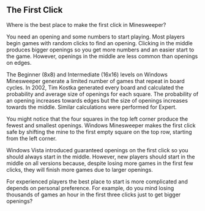 
## The First Click

Where is the best place to make the first click in Minesweeper?

You need an opening and some numbers to start playing. Most players begin games with random clicks to find an opening. Clicking in the middle produces bigger openings so you get more numbers and an easier start to the game. However, openings in the middle are less common than openings on edges.

The Beginner (8x8) and Intermediate (16x16) levels on Windows Minesweeper generate a limited number of games that repeat in board cycles. In 2002, Tim Kostka generated every board and calculated the probability and average size of openings for each square. The probability of an opening increases towards edges but the size of openings increases towards the middle. Similar calculations were performed for Expert.

<ImageList />

You might notice that the four squares in the top left corner produce the fewest and smallest openings. Windows Minesweeper makes the first click safe by shifting the mine to the first empty square on the top row, starting from the left corner.

Windows Vista introduced guaranteed openings on the first click so you should always start in the middle. However, new players should start in the middle on all versions because, despite losing more games in the first few clicks, they will finish more games due to larger openings.

For experienced players the best place to start is more complicated and depends on personal preference. For example, do you mind losing thousands of games an hour in the first three clicks just to get bigger openings?
